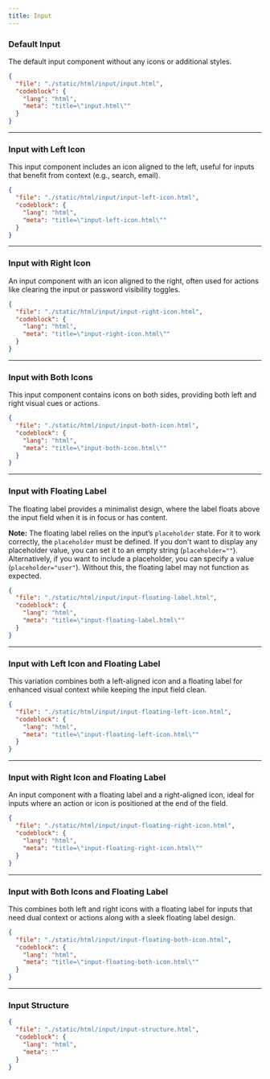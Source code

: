 ```yaml
---
title: Input
---
```


### Default Input

The default input component without any icons or additional styles.

<ComponentPreview src="/input/input" />

```json doc-gen:file
{
  "file": "./static/html/input/input.html",
  "codeblock": {
    "lang": "html",
    "meta": "title=\"input.html\""
  }
}
```

---

### Input with Left Icon

This input component includes an icon aligned to the left, useful for inputs that benefit from context (e.g., search, email).

<ComponentPreview src="/input/input-left-icon" />

```json doc-gen:file
{
  "file": "./static/html/input/input-left-icon.html",
  "codeblock": {
    "lang": "html",
    "meta": "title=\"input-left-icon.html\""
  }
}
```

---

### Input with Right Icon

An input component with an icon aligned to the right, often used for actions like clearing the input or password visibility toggles.

<ComponentPreview src="/input/input-right-icon" />

```json doc-gen:file
{
  "file": "./static/html/input/input-right-icon.html",
  "codeblock": {
    "lang": "html",
    "meta": "title=\"input-right-icon.html\""
  }
}
```

---

### Input with Both Icons

This input component contains icons on both sides, providing both left and right visual cues or actions.

<ComponentPreview src="/input/input-both-icon" />

```json doc-gen:file
{
  "file": "./static/html/input/input-both-icon.html",
  "codeblock": {
    "lang": "html",
    "meta": "title=\"input-both-icon.html\""
  }
}
```

---

### Input with Floating Label

The floating label provides a minimalist design, where the label floats above the input field when it is in focus or has content.

**Note:** The floating label relies on the input’s `placeholder` state. For it to work correctly, the `placeholder` must be defined. If you don't want to display any placeholder value, you can set it to an empty string (`placeholder=""`). Alternatively, if you want to include a placeholder, you can specify a value (`placeholder="user"`). Without this, the floating label may not function as expected.

<ComponentPreview src="/input/input-floating-label" />

```json doc-gen:file
{
  "file": "./static/html/input/input-floating-label.html",
  "codeblock": {
    "lang": "html",
    "meta": "title=\"input-floating-label.html\""
  }
}
```

---

### Input with Left Icon and Floating Label

This variation combines both a left-aligned icon and a floating label for enhanced visual context while keeping the input field clean.

<ComponentPreview src="/input/input-floating-left-icon" />

```json doc-gen:file
{
  "file": "./static/html/input/input-floating-left-icon.html",
  "codeblock": {
    "lang": "html",
    "meta": "title=\"input-floating-left-icon.html\""
  }
}
```

---

### Input with Right Icon and Floating Label

An input component with a floating label and a right-aligned icon, ideal for inputs where an action or icon is positioned at the end of the field.

<ComponentPreview src="/input/input-floating-right-icon" />

```json doc-gen:file
{
  "file": "./static/html/input/input-floating-right-icon.html",
  "codeblock": {
    "lang": "html",
    "meta": "title=\"input-floating-right-icon.html\""
  }
}
```

---

### Input with Both Icons and Floating Label

This combines both left and right icons with a floating label for inputs that need dual context or actions along with a sleek floating label design.

<ComponentPreview src="/input/input-floating-both-icon" />

```json doc-gen:file
{
  "file": "./static/html/input/input-floating-both-icon.html",
  "codeblock": {
    "lang": "html",
    "meta": "title=\"input-floating-both-icon.html\""
  }
}
```

---

### Input Structure

```json doc-gen:file
{
  "file": "./static/html/input/input-structure.html",
  "codeblock": {
    "lang": "html",
    "meta": ""
  }
}
```
